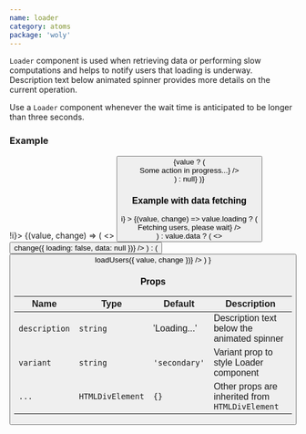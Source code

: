 ```yaml
---
name: loader
category: atoms
package: 'woly'
---
```



`Loader` component is used when retrieving data or performing slow computations and helps to notify users that loading is underway.
Description text below animated spinner provides more details on the current operation.

Use a `Loader` component whenever the wait time is anticipated to be longer than three seconds.

### Example

<Playground>
  <State initial={false} change={(i) => !i}>
    {(value, change) => (
      <>
        <Button text="Toggle loader" onClick={change} variant="primary" />
        {value ? (
          <div style={{ width: 300 }}>
            <Loader description={<Text type="S">Some action in progress...</Text>} />
          </div>
        ) : null}
      </>
    )}
  </State>
</Playground>

### Example with data fetching

<Playground>
  <StateEvent
    initial={{
      loading: false,
      data: null,
    }}
    change={(i) => i}
  >
    {(value, change) =>
      value.loading ? (
        <div style={{ width: 300 }}>
          <Loader
            variant="primary"
            description={<Text weight="medium">Fetching users, please wait</Text>}
          />
        </div>
      ) : value.data ? (
        <>
          <UsersList data={value.data} style={{ marginBottom: 10 }} />
          <Button
            variant="primary"
            text="Reset"
            onClick={() => change({ loading: false, data: null })}
          />
        </>
      ) : (
        <Button variant="primary" text="Fetch users" onClick={() => loadUsers({ value, change })} />
      )
    }
  </StateEvent>
</Playground>

### Props

| Name          | Type             | Default       | Description                                     |
| ------------- | ---------------- | ------------- | ----------------------------------------------- |
| `description` | `string`         | 'Loading...'  | Description text below the animated spinner     |
| `variant`     | `string`         | `'secondary'` | Variant prop to style Loader component          |
| `...`         | `HTMLDivElement` | `{}`          | Other props are inherited from `HTMLDivElement` |
